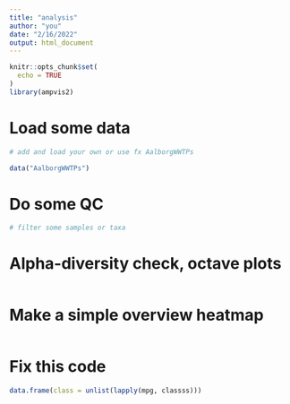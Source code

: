 ```yaml
---
title: "analysis"
author: "you"
date: "2/16/2022"
output: html_document
---
```


```r
knitr::opts_chunk$set(
  echo = TRUE
)
library(ampvis2)
```

# Load some data
```r
# add and load your own or use fx AalborgWWTPs

data("AalborgWWTPs")

```

# Do some QC
```r
# filter some samples or taxa
```

# Alpha-diversity check, octave plots
```r

```

# Make a simple overview heatmap
```r

```

# Fix this code
```r
data.frame(class = unlist(lapply(mpg, classss)))
```

